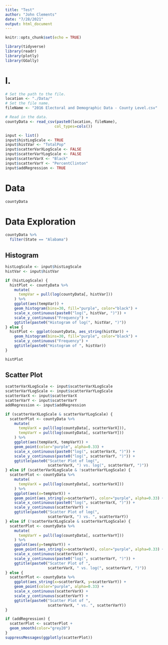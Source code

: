```yaml
---
title: "Test"
author: "John Clements"
date: "7/28/2021"
output: html_document
---
```


```r
knitr::opts_chunk$set(echo = TRUE)
```

```r
library(tidyverse)
library(readr)
library(plotly)
library(GGally)
```


# I.

```r
# Set the path to the file.
location <- "./Data/"
# Set the file name.
fileName <- "2016 Electoral and Demographic Data - County Level.csv"

# Read in the data.
countyData <- read_csv(paste0(location, fileName),
                      col_types=cols())
```

```r
input <- list()
input$histLogScale <- TRUE
input$histVar <- "TotalPop"
input$scatterVarXLogScale <- FALSE
input$scatterVarYLogScale <- FALSE
input$scatterVarX <- "Black"
input$scatterVarY <- "PercentClinton"
input$addRegression <- TRUE
```

# Data

```r
countyData
```


# Data Exploration

```r
countyData %>%
  filter(State == "Alabama")
```


## Histogram

```r
histLogScale <- input$histLogScale
histVar <- input$histVar

if (histLogScale) {
  histPlot <- countyData %>%
    mutate(
      tempVar = pull(log(countyData[, histVar]))
    ) %>%
    ggplot(aes(tempVar)) + 
    geom_histogram(bins=30, fill="purple", color="black") + 
    scale_x_continuous(paste0("log(", histVar, ")")) +
    scale_y_continuous("Frequency") + 
    ggtitle(paste0("Histogram of log(", histVar, ")"))
} else {
  histPlot <- ggplot(countyData, aes_string(histVar)) + 
    geom_histogram(bins=30, fill="purple", color="black") + 
    scale_y_continuous("Frequency") + 
    ggtitle(paste0("Histogram of ", histVar))
}

histPlot
```

## Scatter Plot

```r
scatterVarXLogScale <- input$scatterVarXLogScale 
scatterVarYLogScale <- input$scatterVarYLogScale
scatterVarX <- input$scatterVarX 
scatterVarY <- input$scatterVarY
addRegression <- input$addRegression

if (scatterVarXLogScale & scatterVarYLogScale) {
  scatterPlot <- countyData %>%
    mutate(
      tempVarX = pull(log(countyData[, scatterVarX])),
      tempVarY = pull(log(countyData[, scatterVarY]))
    ) %>%
    ggplot(aes(tempVarX, tempVarY)) + 
    geom_point(color="purple", alpha=0.33) + 
    scale_x_continuous(paste0("log(", scatterVarX, ")")) +
    scale_y_continuous(paste0("log(", scatterVarY, ")")) + 
    ggtitle(paste0("Scatter Plot of log(", 
                   scatterVarX, ") vs. log(", scatterVarY, ")"))
} else if (scatterVarXLogScale & !scatterVarYLogScale) {
  scatterPlot <- countyData %>%
    mutate(
      tempVarX = pull(log(countyData[, scatterVarX]))
    ) %>%
    ggplot(aes(x=tempVarX)) + 
    geom_point(aes_string(y=scatterVarY), color="purple", alpha=0.33) + 
    scale_x_continuous(paste0("log(", scatterVarX, ")")) +
    scale_y_continuous(scatterVarY) + 
    ggtitle(paste0("Scatter Plot of log(", 
                   scatterVarX, ") vs. ", scatterVarY))
} else if (!scatterVarXLogScale & scatterVarYLogScale) {
  scatterPlot <- countyData %>%
    mutate(
      tempVarY = pull(log(countyData[, scatterVarY]))
    ) %>%
    ggplot(aes(y=tempVarY)) + 
    geom_point(aes_string(x=scatterVarX), color="purple", alpha=0.33) + 
    scale_x_continuous(scatterVarX) +
    scale_y_continuous(paste0("log(", scatterVarY, ")")) + 
    ggtitle(paste0("Scatter Plot of ", 
                   scatterVarX, " vs. log(", scatterVarY, ")"))
} else {
  scatterPlot <- countyData %>%
    ggplot(aes_string(x=scatterVarX, y=scatterVarY)) + 
    geom_point(color="purple", alpha=0.33) + 
    scale_x_continuous(scatterVarX) +
    scale_y_continuous(scatterVarY) + 
    ggtitle(paste0("Scatter Plot of ", 
                   scatterVarX, " vs. ", scatterVarY))
}

if (addRegression) {
  scatterPlot <- scatterPlot +
  geom_smooth(color="grey20")
}
suppressMessages(ggplotly(scatterPlot)) 
```







